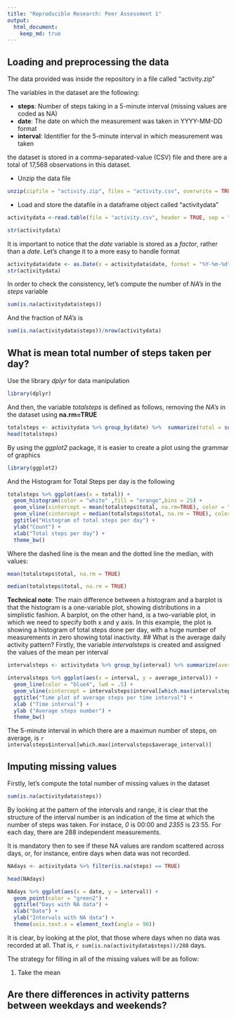 ```yaml
---
title: "Reproducible Research: Peer Assessment 1"
output: 
  html_document:
    keep_md: true
---
```



## Loading and preprocessing the data
The data provided was inside the repository in a file called "activity.zip"

The variables in the dataset are the following:

* **steps**: Number of steps taking in a 5-minute interval (missing values are coded as NA)
* **date**: The date on which the measurement was taken in YYYY-MM-DD format
* **interval**: Identifier for the 5-minute interval in which measurement was taken

the dataset is stored in a comma-separated-value (CSV) file and there are a total of 17,568 observations in this dataset.

- Unzip the data file

``` r
unzip(zipfile = "activity.zip", files = "activity.csv", overwrite = TRUE)
```
- Load and store the datafile in a dataframe object called "activitydata"

```r
activitydata <-read.table(file = "activity.csv", header = TRUE, sep = ",", na.strings = "NA")

str(activitydata)
```
It is important to notice that the *date* variable is stored as a *factor*, rather than a *date*. 
Let's change it to a more easy to handle format
```r
activitydata$date <- as.Date(x = activitydata$date, format = "%Y-%m-%d")
str(activitydata)
```
In order to check the consistency, let's compute the number of *NA's* in the *steps* variable
```r
sum(is.na(activitydata$steps))
```
And the fraction of *NA's* is
```r
sum(is.na(activitydata$steps))/nrow(activitydata)
```

## What is mean total number of steps taken per day?
Use the library *dplyr* for data manipulation

```r
library(dplyr)

```
And then, the variable *totalsteps* is defined as follows, removing the *NA's* in the dataset using **na.rm=TRUE**  
```r
totalsteps <- activitydata %>% group_by(date) %>%  summarize(total = sum(steps, na.rm = TRUE))
head(totalsteps)
```
By using the *ggplot2* package, it is easier to create a plot using the grammar of graphics
```r
library(ggplot2)
```
And the Histogram for Total Steps per day is the following
```r
totalsteps %>% ggplot(aes(x = total)) + 
  geom_histogram(color = "white" ,fill = "orange",bins = 25) + 
  geom_vline(xintercept = mean(totalsteps$total, na.rm=TRUE), color = "blue", lwd = 1, lty = 2) +
  geom_vline(xintercept = median(totalsteps$total, na.rm = TRUE), color = "purple", lwd = 1, lty=3) +
  ggtitle("Histogram of total steps per day") +
  ylab("Count") + 
  xlab("Total steps per day") +
  theme_bw()
```  

Where the dashed line is the mean and the dotted line the median, with values:
```r
mean(totalsteps$total, na.rm = TRUE)

median(totalsteps$total, na.rm = TRUE)
```

**Technical note**: The main difference between a histogram and a barplot is that the histogram is a one-variable plot, showing distributions in a
simplistic fashion. A barplot, on the other hand, is a two-variable plot, in which we need to specify both x and y axis. In this example, the plot is showing a histogram of total steps done per day, with a huge number of measurements in zero showing total inactivity.
## What is the average daily activity pattern?
Firstly, the variable *intervalsteps* is created and assigned the values of the mean per interval 
```r
intervalsteps <- activitydata %>% group_by(interval) %>% summarize(average_interval = mean(steps, na.rm=TRUE))
```

```r
intervalsteps %>% ggplot(aes(x = interval, y = average_interval)) + 
  geom_line(color = "blue4", lwd = .5) + 
  geom_vline(xintercept = intervalsteps$interval[which.max(intervalsteps$average_interval)], color = "red3", lwd = .5, lty = 2) +
  ggtitle("Time plot of average steps per time interval") + 
  xlab ("Time interval") +
  ylab ("Average steps number") + 
  theme_bw()
```

The 5-minute interval in which there are a maximun number of steps, on average, is `r intervalsteps$interval[which.max(intervalsteps$average_interval)]` 

## Imputing missing values
Firstly, let's compute the total number of missing values in the dataset
```r
sum(is.na(activitydata$steps))
```
By looking at the pattern of the intervals and range, it is clear that the structure of the interval number is an indication of the time at which the number of steps was taken.
For instace, *0* is 00:00 and *2355* is 23:55. For each day, there are 288 independent measurements.

It is mandatory then to see if these NA values are random scattered across days, or, for instance, entire days when data was not recorded.

```r
NAdays <- activitydata %>% filter(is.na(steps) == TRUE)

head(NAdays)

NAdays %>% ggplot(aes(x = date, y = interval)) + 
  geom_point(color = "green2") + 
  ggtitle("Days with NA data") + 
  xlab("Date") + 
  ylab("Intervals with NA data") + 
  theme(axis.text.x = element_text(angle = 90))
```

It is clear, by looking at the plot, that those where days when no data was recorded at all. That is, `r sum(is.na(activitydata$steps))/288` days.

The strategy for filling in all of the missing values will be as follow:

1. Take the mean 

## Are there differences in activity patterns between weekdays and weekends?
